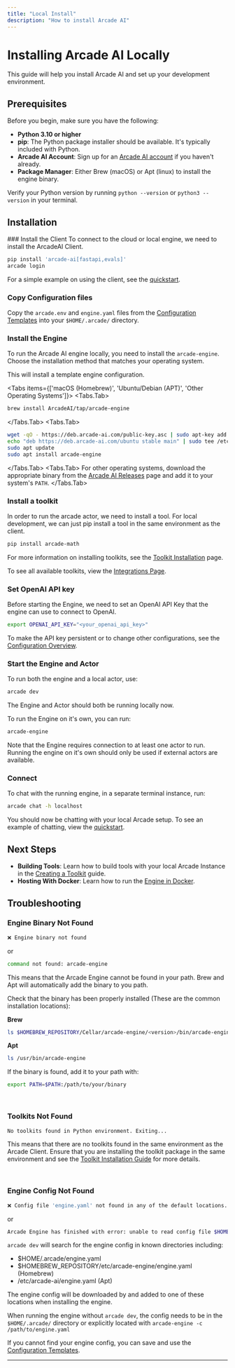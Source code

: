 ```yaml
---
title: "Local Install"
description: "How to install Arcade AI"
---
```



# Installing Arcade AI Locally

This guide will help you install Arcade AI and set up your development environment.


## Prerequisites

Before you begin, make sure you have the following:

- **Python 3.10 or higher**
- **pip**: The Python package installer should be available. It's typically included with Python.
- **Arcade AI Account**: Sign up for an [Arcade AI account](https://arcade-ai.com/signup) if you haven't already.
- **Package Manager**: Either Brew (macOS) or Apt (linux) to install the engine binary.

Verify your Python version by running `python --version` or `python3 --version` in your terminal.

## Installation

<Steps>
### Install the Client
To connect to the cloud or local engine, we need to install the ArcadeAI Client.

```bash
pip install 'arcade-ai[fastapi,evals]'
arcade login
```
For a simple example on using the client, see the [quickstart](/home/quickstart).

### Copy Configuration files
Copy the `arcade.env` and `engine.yaml` files from the [Configuration Templates](/home/configure/templates) into your `$HOME/.arcade/` directory.


### Install the Engine
To run the Arcade AI engine locally, you need to install the `arcade-engine`. Choose the installation method that matches your operating system.

This will install a template engine configuration.

<Tabs items={['macOS (Homebrew)', 'Ubuntu/Debian (APT)', 'Other Operating Systems']}>
  <Tabs.Tab>
  ```bash
  brew install ArcadeAI/tap/arcade-engine
  ```
  </Tabs.Tab>
  <Tabs.Tab>
  ```bash
  wget -qO - https://deb.arcade-ai.com/public-key.asc | sudo apt-key add -
  echo "deb https://deb.arcade-ai.com/ubuntu stable main" | sudo tee /etc/apt/sources.list.d/arcade-ai.list
  sudo apt update
  sudo apt install arcade-engine
  ```
  </Tabs.Tab>
  <Tabs.Tab>
  For other operating systems, download the appropriate binary from the [Arcade AI Releases](https://arcade-ai.com/releases) page and add it to your system's `PATH`.
  </Tabs.Tab>
</Tabs>

### Install a toolkit
In order to run the arcade actor, we need to install a tool. For local development, we can just pip install a tool in the same environment as the client.
```bash
pip install arcade-math
```

For more information on installing toolkits, see the [Toolkit Installation](/home/install/toolkits) page.

To see all available toolkits, view the [Integrations Page](/integrations/toolkits).

### Set OpenAI API key
Before starting the Engine, we need to set an OpenAI API Key that the engine can use to connect to OpenAI.
```bash
export OPENAI_API_KEY="<your_openai_api_key>"
```
To make the API key persistent or to change other configurations, see the [Configuration Overview](/home/configure/overview).

### Start the Engine and Actor
To run both the engine and a local actor, use:
```bash
arcade dev
```
The Engine and Actor should both be running locally now.


To run the Engine on it's own, you can run:
```bash
arcade-engine
```
Note that the Engine requires connection to at least one actor to run. Running the engine on it's own should only be used
if external actors are available.


### Connect

To chat with the running engine, in a separate terminal instance, run:
```bash
arcade chat -h localhost
```

You should now be chatting with your local Arcade setup. To see an example of chatting, view the [quickstart](/home/quickstart).
</Steps>

## Next Steps

- **Building Tools**: Learn how to build tools with your local Arcade Instance in the [Creating a Toolkit](/home/build-tools/create-a-toolkit) guide.
- **Hosting With Docker**: Learn how to run the [Engine in Docker](/home/install/docker).

## Troubleshooting

### Engine Binary Not Found
```bash
❌ Engine binary not found
```
or
```bash
command not found: arcade-engine
```

This means that the Arcade Engine cannot be found in your path. Brew and Apt will automatically add the binary to you path.

Check that the binary has been properly installed (These are the common installation locations):

**Brew**
```bash
ls $HOMEBREW_REPOSITORY/Cellar/arcade-engine/<version>/bin/arcade-engine
```

**Apt**
```bash
ls /usr/bin/arcade-engine
```

If the binary is found, add it to your path with:
```bash
export PATH=$PATH:/path/to/your/binary
```
<br/>

### Toolkits Not Found
```bash
No toolkits found in Python environment. Exiting...
```
This means that there are no toolkits found in the same environment as the Arcade Client. Ensure that you are installing the toolkit package in the same environment
and see the [Toolkit Installation Guide](/home/install/toolkits) for more details.

<br/>

### Engine Config Not Found
```bash
❌ Config file 'engine.yaml' not found in any of the default locations.
```
or
```bash
Arcade Engine has finished with error: unable to read config file $HOME/.arcade/engine.yaml: open $HOME/.arcade/engine.yaml: no such file or directory
```

`arcade dev` will search for the engine config in known directories including:
- $HOME/.arcade/engine.yaml
- $HOMEBREW_REPOSITORY/etc/arcade-engine/engine.yaml (Homebrew)
- /etc/arcade-ai/engine.yaml (Apt)

The engine config will be downloaded by and added to one of these locations when installing the engine.

When running the engine without `arcade dev`, the config needs to be in the `$HOME/.arcade/` directory or explicitly located with `arcade-engine -c /path/to/engine.yaml`

If you cannot find your engine config, you can save and use the [Configuration Templates](/home/configure/templates).



---

